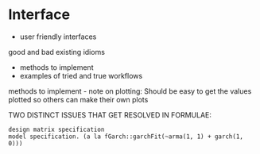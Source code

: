 # Interface


- user friendly interfaces

good and bad existing idioms



- methods to implement
- examples of tried and true workflows



methods to implement
- note on plotting: Should be easy to get the values plotted so others can make their own plots



TWO DISTINCT ISSUES THAT GET RESOLVED IN FORMULAE:

    design matrix specification
    model specification. (a la fGarch::garchFit(~arma(1, 1) + garch(1, 0)))
